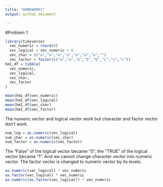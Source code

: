 ```yaml
---
title: "HOMEWORK1"
output: github_document

---
```

#Problem 1
```r
library(tidyverse)
  vec_numeric = rnorm(8)
  vec_logical = vec_numeric > 0
  vec_char = c("a","a","a","a","a","a","a","")
  vec_factor = factor(c("a","a","b","b","b","c","c","c"))
hm1_df = tibble(
  vec_numeric,
  vec_logical,
  vec_char,
  vec_factor
)

mean(hm1_df$vec_numeric)
mean(hm1_df$vec_logical)
mean(hm1_df$vec_char)
mean(hm1_df$vec_factor)
```
The numeric vector and logical vector work but character and factor vector don't work.
```r
num_log = as.numeric(vec_logical) 
num_char = as.numeric(vec_char) 
num_factor = as.numeric(vec_factor)

```
The "False" of the logical vector became "0", the "TRUE" of the logical vector became "1". And we cannot change character vector into numeric vector. The factor vector is changed to numeric vector by its levels.
```r

as.numeric(vec_logical) * vec_numeric
as.factor(vec_logical) * vec_numeric
as.numeric(as.factor(vec_logical)) * vec_numeric
```

